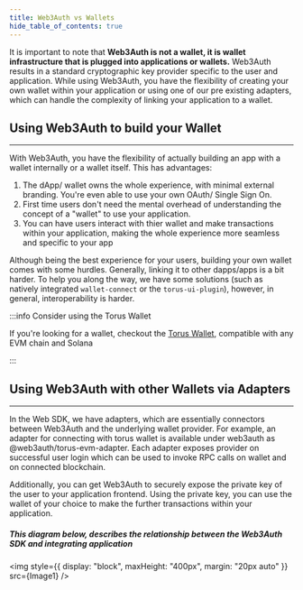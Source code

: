 ```yaml
---
title: Web3Auth vs Wallets
hide_table_of_contents: true
---
```



It is important to note that **Web3Auth is not a wallet, it is wallet infrastructure that is plugged into applications or wallets.** Web3Auth results
in a standard cryptographic key provider specific to the user and application. While using Web3Auth, you have the flexibility of creating your own
wallet within your application or using one of our pre existing adapters, which can handle the complexity of linking your application to a wallet.

## Using Web3Auth to build your Wallet

---

With Web3Auth, you have the flexibility of actually building an app with a wallet internally or a wallet itself. This has advantages:

1. The dApp/ wallet owns the whole experience, with minimal external branding. You're even able to use your own OAuth/ Single Sign On.
2. First time users don't need the mental overhead of understanding the concept of a "wallet" to use your application.
3. You can have users interact with thier wallet and make transactions within your application, making the whole experience more seamless and specific
   to your app

Although being the best experience for your users, building your own wallet comes with some hurdles. Generally, linking it to other dapps/apps is a
bit harder. To help you along the way, we have some solutions (such as natively integrated `wallet-connect` or the `torus-ui-plugin`), however, in
general, interoperability is harder.

:::info Consider using the Torus Wallet

If you're looking for a wallet, checkout the [Torus Wallet](https://docs.tor.us/), compatible with any EVM chain and Solana

:::

## Using Web3Auth with other Wallets via Adapters

---

In the Web SDK, we have adapters, which are essentially connectors between Web3Auth and the underlying wallet provider. For example, an adapter for
connecting with torus wallet is available under web3auth as @web3auth/torus-evm-adapter. Each adapter exposes provider on successful user login which
can be used to invoke RPC calls on wallet and on connected blockchain.

Additionally, you can get Web3Auth to securely expose the private key of the user to your application frontend. Using the private key, you can use the
wallet of your choice to make the further transactions within your application.

##### This diagram below, describes the relationship between the Web3Auth SDK and integrating application

<img style={{ display: "block", maxHeight: "400px", margin: "20px auto" }} src={Image1} />
